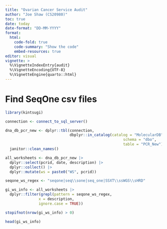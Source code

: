 ```yaml
---
title: "Ovarian Cancer Service Audit"
author: "Joe Shaw (CS20980)"
toc: true
date: today
date-format: "DD-MM-YYYY"
format:
  html:
    code-fold: true
    code-summary: "Show the code"
    embed-resources: true
editor: visual
vignette: >
  %\VignetteIndexEntry{audit}
  %\VignetteEncoding{UTF-8}
  %\VignetteEngine{quarto::html}
---
```


# Find SeqOne csv files

```r

library(kintsugi)

connection <- connect_to_sql_server()

dna_db_pcr_new <- dplyr::tbl(connection, 
                             dbplyr::in_catalog(catalog = "MolecularDB",
                                                     schema = "dbo",
                                                     table = "PCR_New"))|> 
  janitor::clean_names()

all_worksheets <- dna_db_pcr_new |> 
  dplyr::select(pcrid, date, description) |> 
  dplyr::collect() |> 
  dplyr::mutate(ws = paste0("WS", pcrid))

seqone_ws_regex <- "seqone|seq\\sone|seq_one|SSXT\\ssWGS\\sHRD"

gi_ws_info <- all_worksheets |> 
  dplyr::filter(grepl(pattern = seqone_ws_regex,
               x = description,
               ignore.case = TRUE))

stopifnot(nrow(gi_ws_info) > 0)

head(gi_ws_info)

```